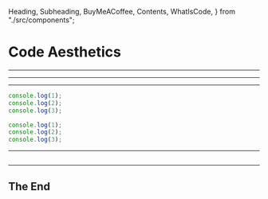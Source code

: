 
  Heading,
  Subheading,
  BuyMeACoffee,
  Contents,
  WhatIsCode,
} from "./src/components";


<Head>
  <title>Code Aesthetics</title>
</Head>

# Code Aesthetics <Thing />

<Subheading text="The Art of Writing Beautiful Code" />

---

<Contents />

---

<WhatIsCode />

---

<CodeSurfer theme={nightOwl}>

```js 1 title="Title" subtitle="Look at the first line"
console.log(1);
console.log(2);
console.log(3);
```

```js 2 title="Title" subtitle="and now the second"
console.log(1);
console.log(2);
console.log(3);
```

</CodeSurfer>

---

<CodeSurfer>

```js file=./src/code_1.js

```

</CodeSurfer>

---

## The End

<BuyMeACoffee />
